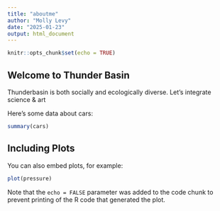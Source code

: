 ```yaml
---
title: "aboutme"
author: "Molly Levy"
date: "2025-01-23"
output: html_document
---
```


```r
knitr::opts_chunk$set(echo = TRUE)
```

## Welcome to Thunder Basin 

Thunderbasin is both socially and ecologically diverse. Let's integrate science & art 

Here's some data about cars:

```r
summary(cars)
```

## Including Plots

You can also embed plots, for example:

```r
plot(pressure)
```

Note that the `echo = FALSE` parameter was added to the code chunk to prevent printing of the R code that generated the plot.
